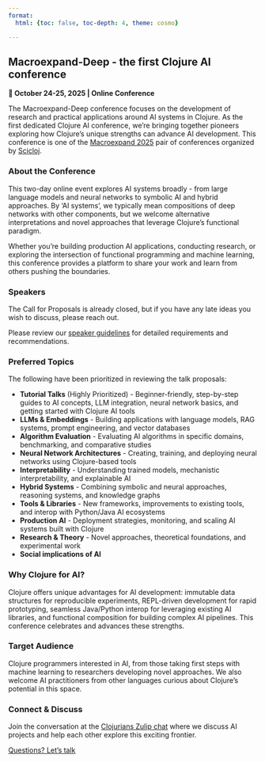 ```yaml
---
format:
  html: {toc: false, toc-depth: 4, theme: cosmo}

---
```

<style></style><style>.printedClojure .sourceCode {
  background-color: transparent;
  border-style: none;
}
</style><style>.clay-limit-image-width .clay-image {max-width: 100%}
.clay-side-by-side .sourceCode {margin: 0}
.clay-side-by-side {margin: 1em 0}
</style>
<script src="macroexpand_deep_files/md-default0.js" type="text/javascript"></script><script src="macroexpand_deep_files/md-default1.js" type="text/javascript"></script>

## Macroexpand-Deep - the first Clojure AI conference

**📅 October 24-25, 2025 | Online Conference**

The Macroexpand-Deep conference focuses on the development of research and practical applications around AI systems in Clojure. As the first dedicated Clojure AI conference, we're bringing together pioneers exploring how Clojure's unique strengths can advance AI development. This conference is one of the [Macroexpand 2025](./) pair of conferences organized by [Scicloj](https://scicloj.github.io/).


### About the Conference

This two-day online event explores AI systems broadly - from large language models and neural networks to symbolic AI and hybrid approaches. By 'AI systems', we typically mean compositions of deep networks with other components, but we welcome alternative interpretations and novel approaches that leverage Clojure's functional paradigm.

Whether you're building production AI applications, conducting research, or exploring the intersection of functional programming and machine learning, this conference provides a platform to share your work and learn from others pushing the boundaries.


### Speakers

The Call for Proposals is already closed, but if you have any late ideas you wish to discuss, please reach out.

Please review our [speaker guidelines](./speakers.html) for detailed requirements and recommendations.


### Preferred Topics

The following have been prioritized in reviewing the talk proposals:

* **Tutorial Talks** (Highly Prioritized) - Beginner-friendly, step-by-step guides to AI concepts, LLM integration, neural network basics, and getting started with Clojure AI tools
* **LLMs & Embeddings** - Building applications with language models, RAG systems, prompt engineering, and vector databases
* **Algorithm Evaluation** - Evaluating AI algorithms in specific domains, benchmarking, and comparative studies
* **Neural Network Architectures** - Creating, training, and deploying neural networks using Clojure-based tools
* **Interpretability** - Understanding trained models, mechanistic interpretability, and explainable AI
* **Hybrid Systems** - Combining symbolic and neural approaches, reasoning systems, and knowledge graphs
* **Tools & Libraries** - New frameworks, improvements to existing tools, and interop with Python/Java AI ecosystems
* **Production AI** - Deployment strategies, monitoring, and scaling AI systems built with Clojure
* **Research & Theory** - Novel approaches, theoretical foundations, and experimental work
* **Social implications of AI**


### Why Clojure for AI?

Clojure offers unique advantages for AI development: immutable data structures for reproducible experiments, REPL-driven development for rapid prototyping, seamless Java/Python interop for leveraging existing AI libraries, and functional composition for building complex AI pipelines. This conference celebrates and advances these strengths.


### Target Audience

Clojure programmers interested in AI, from those taking first steps with machine learning to researchers developing novel approaches. We also welcome AI practitioners from other languages curious about Clojure's potential in this space.


### Connect & Discuss

Join the conversation at the [Clojurians Zulip chat](https://scicloj.github.io/docs/community/chat/) where we discuss AI projects and help each other explore this exciting frontier.

[Questions? Let's talk](https://scicloj.github.io/docs/community/contact/){class="btn btn-gradient" target="_blank"}